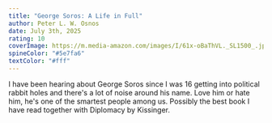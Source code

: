 ```yaml
---
title: "George Soros: A Life in Full"
author: Peter L. W. Osnos
date: July 3th, 2025
rating: 10
coverImage: https://m.media-amazon.com/images/I/61x-oBaThVL._SL1500_.jpg 
spineColor: "#5e7fa6"
textColor: "#fff"
---
```



I have been hearing about George Soros since I was 16 getting into political rabbit holes and there's a lot of noise around his name. Love him or hate him, he's one of the smartest people among us. Possibly the best book I have read together with Diplomacy by Kissinger.  
